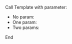 Call Template with parameter:

* No param: {{template-1-param.mediawiki}}
* One param: {{template-1-param.mediawiki|This is first parameter}}
* Two params: {{template-1-param.mediawiki|First|This is second parameter}}

En{{this template does not exist.mediawiki|Parm1|Param2|Param3}}d
